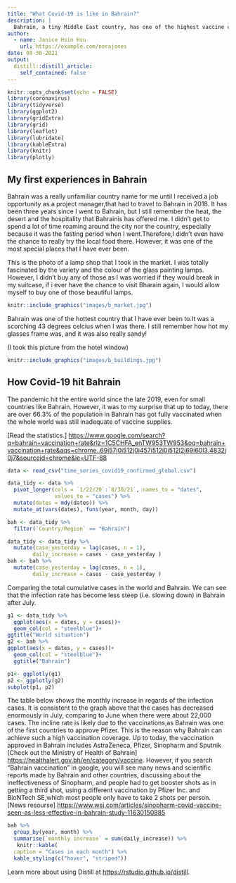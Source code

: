 ```yaml
---
title: "What Covid-19 is like in Bahrain?"
description: |
  Bahrain, a tiny Middle East country, has one of the highest vaccine coverage rate around the world!
author:
  - name: Janice Hsin Hsu
    url: https://example.com/norajones
date: 08-30-2021
output:
  distill::distill_article:
    self_contained: false
---
```

```r
knitr::opts_chunk$set(echo = FALSE)
library(coronavirus)
library(tidyverse)
library(ggplot2)
library(gridExtra)
library(grid)
library(leaflet)
library(lubridate)
library(kableExtra)
library(knitr)
library(plotly)
```




## My first experiences in Bahrain


Bahrain was a really unfamiliar country name for me until I received a job opportunity as a project manager,that had to travel to Bahrain in 2018. It has been three years since I went to Bahrain, but I still remember the heat, the desert and the hospitality that Bahrainis has offered me. I didn't get to spend a lot of time roaming around the city nor the country, especially because it was the fasting period when I went.Therefore,I didn't even have the chance to really try the local food there. However, it was one of the most special places that I have ever been.

This is the photo of a lamp shop that I took in the market. I was totally fascinated by the variety and the colour of the glass painting lamps. However, I didn't buy any of those as I was worried if they would break in my suitcase, if i ever have the chance to visit Bharain again, I would allow myself to buy one of those beautiful lamps.


```r
knitr::include_graphics("images/b_market.jpg")
```


Bahrain was one of the hottest country that I have ever been to.It was a scorching 43 degrees celcius when I was there. I still remember how hot my glasses frame was, and it was also really sandy!

(I took this picture from the hotel window)


```r
knitr::include_graphics("images/b_buildings.jpg")
```

## How Covid-19 hit Bahrain

The pandemic hit the entire world since the late 2019, even for small countries like Bahrain. However, it was to my surprise that up to today, there are over 66.3% of the population in Bahrain has got fully vaccinated when the whole world was still inadequate of vaccine supplies.

[Read the statistics.] <https://www.google.com/search?q=bahrain+vaccination+rate&rlz=1C5CHFA_enTW953TW953&oq=bahrain+vaccination+rate&aqs=chrome..69i57j0i512j0i457i512j0i512l2j69i60l3.4832j0j7&sourceid=chrome&ie=UTF-88>

```r
data <- read_csv("time_series_covid19_confirmed_global.csv")
```

```r
data_tidy <- data %>%
  pivot_longer(cols = `1/22/20`:`8/30/21`, names_to = "dates",
               values_to = "cases") %>%
  mutate(dates = mdy(dates)) %>% 
  mutate_at(vars(dates), funs(year, month, day)) 

bah <- data_tidy %>%
  filter(`Country/Region` == "Bahrain")
```

```r
data_tidy <- data_tidy %>%
  mutate(case_yesterday = lag(cases, n = 1),
        daily_increase = cases - case_yesterday )
bah <- bah %>%
  mutate(case_yesterday = lag(cases, n = 1),
        daily_increase = cases - case_yesterday )
```

Comparing the total cumulative cases in the world and Bahrain. We can see that the infection rate has become less steep (i.e. slowing down) in Bahrain after July.

```r
g1 <- data_tidy %>%
  ggplot(aes(x = dates, y = cases))+
  geom_col(col = "steelblue")+
ggtitle("World situation")
g2 <- bah %>%
ggplot(aes(x = dates, y = cases))+
  geom_col(col = "steelblue")+
  ggtitle("Bahrain")

p1<- ggplotly(g1)
p2 <- ggplotly(g2)
subplot(p1, p2)
```
The table below shows the monthly increase in regards of the infection cases. It is consistent to the graph above that the cases has decreased enormously in July, comparing to June when there were about 22,000 cases. The incline rate is likely due to the vaccinations,as Bahrain was one of the first countries to approve Pfizer. This is the reason why Bahrain can achieve such a high vaccination coverage. Up to today, the vaccination approved in Bahrain includes AstraZeneca, Pfizer, Sinopharm and Sputnik [Check out the Ministry of Health of Bahrain] <https://healthalert.gov.bh/en/category/vaccine>. However, if you search "Bahrain vaccination" in google, you will see many news and scientific reports made by Bahrain and other countries, discussing about the ineffectiveness of Sinopharm, and people had to get booster shots as in getting a third shot, using a different vaccination by Pfizer Inc. and BioNTech SE,which most people only have to take 2 shots per person. [News resourse] <https://www.wsj.com/articles/sinopharm-covid-vaccine-seen-as-less-effective-in-bahrain-study-11630150885> 

```r
bah %>%
  group_by(year, month) %>%
  summarise(`monthly increase` = sum(daily_increase)) %>%
   knitr::kable(
  caption = "Cases in each month") %>%
  kable_styling(c("hover", "striped"))
```






Learn more about using Distill at <https://rstudio.github.io/distill>.


